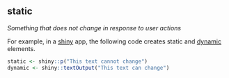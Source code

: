 ## static

<dfn>Something that does not change in response to user actions</dfn>

For example, in a [shiny](s.html#shiny) app, the following code creates static and [dynamic](d.html#dynamic) elements. 

```r
static <- shiny::p("This text cannot change")
dynamic <- shiny::textOutput("This text can change")
```



